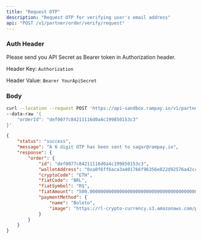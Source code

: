 ```yaml
---
title: "Request OTP"
description: "Request OTP for verifying user's email address"
api: "POST /v1/partner/order/verify/request"
---
```


### Auth Header

Please send you API Secret as Bearer token in Authorization header.

Header Key: `Authorization`

Header Value: `Bearer YourApiSecret`

### Body

<Param body="orderId" type="string" required>
</Param>
<RequestExample>

```bash Request Example
curl --location --request POST 'https://api-sandbox.rampay.io/v1/partner/order/verify/request' \
--data-raw '{
    "orderId": "def0077c84211116d0a4c199850153c3"
}'
```

</RequestExample>

<ResponseExample>

```json Body
{
    "status": "success",
    "message": "A 6 digit OTP has been sent to sagar@rampay.io",
    "response": {
        "order": {
            "id": "def0077c84211116d0a4c199850153c3",
            "walletAddress": "0xa0f6ff6aca3a401766f96356e822d92576a42cc5",
            "cryptoCode": "ETH",
            "fiatCode": "BRL",
            "fiatSymbol": "R$",
            "fiatAmount": "500.00000000000000000000000000000000000000000000000000",
            "paymentMethod": {
                "name": "Boleto",
                "image": "https://rl-crypto-currency.s3.amazonaws.com/pay/BL.svg"
            }
        }
    }
}
```

</ResponseExample>